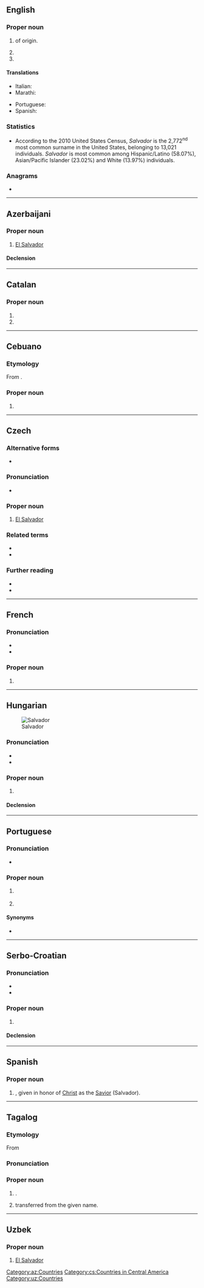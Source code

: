 {{also|salvador|Salvádor}}
==English==

===Proper noun===
{{en-proper noun}}

# {{given name|en|male|from=Spanish}} of {{etyl|es|en}} origin.
# {{place|en|municipality/state capital|s/Bahia|c/Brazil}}
# {{surname|en}}

====Translations====
{{trans-top|male given name}}
* Italian: {{t+|it|Salvatore}}
* Marathi: {{t|mr|साल्वादोर|n|tr=sālvādora|sc=Deva}}
{{trans-mid}}
* Portuguese: {{t+|pt|Salvador}}
* Spanish: {{t+|es|Salvador}}
{{trans-bottom}}

===Statistics===
* According to the 2010 United States Census, ''Salvador'' is the 2,772<sup>nd</sup> most common surname in the United States, belonging to 13,021 individuals. ''Salvador'' is most common among Hispanic/Latino (58.07%), Asian/Pacific Islander (23.02%) and White (13.97%) individuals.

===Anagrams===
* {{anagrams|en|a=aadlorsv|Alvardos|lavadors}}

----

==Azerbaijani==

===Proper noun===
{{head|az|proper noun}}

# [[El Salvador]]

====Declension====
{{az-latin-noun-decl|c|o}}

[[Category:az:Countries]]

----

==Catalan==

===Proper noun===
{{ca-proper noun|m}}

# {{given name|ca|male}}
# {{l|en|Salvador}}

----

==Cebuano==

===Etymology===
From {{der|ceb|es|Salvador}}.

===Proper noun===
{{head|ceb|proper noun}}

# {{given name|ceb|male|from=Spanish|A=a}}

----

==Czech==

===Alternative forms===
* {{l|cs|Salvádor}}

===Pronunciation===
* {{cs-IPA}}

===Proper noun===
{{cs-proper noun|g=m}}

# [[El Salvador]]

===Related terms===
* {{l|cs|salvadorský}}
* {{l|cs|Salvadorec}}

===Further reading===
* {{R:KNLA}}
* {{R:SSJC}}

[[Category:cs:Countries in Central America]]

----

==French==
{{wikipedia|lang=fr}}

===Pronunciation===
* {{fr-IPA}}
* {{audio|fr|LL-Q150 (fra)-GrandCelinien-Salvador.wav|Audio}}

===Proper noun===
{{fr-proper noun}}

# {{place|fr|country|cont/Central America|t1=El Salvador}}

----

==Hungarian==
{{wikipedia|lang=hu}}
[[Image:LocationElSalvador.png|thumb|Salvador]]

===Pronunciation===
* {{hu-IPA|szalvador}}
* {{hyphenation|hu|Sal|va|dor}}

===Proper noun===
{{head|hu|proper noun}}

# {{place|hu|country|cont/Central America|t1=El Salvador}}

====Declension====
{{hu-infl-nom|Salvadoro|o|-|n=sg}}{{hu-pos-otok|Salvador|j|jai|n=sg}}

----

==Portuguese==

===Pronunciation===
* {{hyphenation|pt|Sal|va|dor}}

===Proper noun===
{{pt-proper noun|m}}

# {{lb|pt|Portugal}} {{place|pt|country|cont/Central America|t1=El Salvador}}
# {{place|pt|municipality/state capital|s/Bahia|c/Brazil}}

====Synonyms====
* {{l|pt|El Salvador}}

----

==Serbo-Croatian==

===Pronunciation===
* {{IPA|sh|/sǎlʋaːdor/}}
* {{hyphenation|sh|Sal|va|dor}}

===Proper noun===
{{sh-proper noun|g=m|head=Sàlvādor}}

# {{place|sh|country|cont/Central America|t1=El Salvador}}

====Declension====
{{sh-decl-noun-unc
|Salvador
|Salvadora
|Salvadoru
|Salvador
|Salvadore
|Salvadoru
|Salvadorom
}}

----

==Spanish==

===Proper noun===
{{es-proper noun|m}}

# {{given name|es|male}}, given in honor of [[Christ]] as the [[Savior]] (Salvador).

----

==Tagalog==

===Etymology===
From {{bor|tl|es|-}}
===Pronunciation===
{{hyphenation|tl|Sal|va|dor}}
===Proper noun===
{{head|tl|proper noun}}
#{{given name|tl|male|from=Spanish}}.
#{{surname|tl|from=Spanish|dot=}} transferred from the given name.

----

==Uzbek==

===Proper noun===
{{head|uz|proper noun}}

# [[El Salvador]]

[[Category:uz:Countries]]